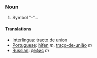 ===Noun===
# Symbol "-"...
====Translations====
*[[Interlingua]]: [[tracto de union]]
*[[Portuguese]]: [[hífen]] ''m'', [[traço-de-união]] ''m''
*[[Russian]]: [[дефис]] ''m''